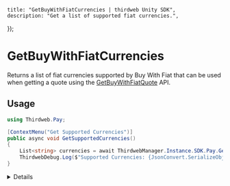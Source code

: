 
	title: "GetBuyWithFiatCurrencies | thirdweb Unity SDK",
	description: "Get a list of supported fiat currencies.",
});

# GetBuyWithFiatCurrencies

Returns a list of fiat currencies supported by Buy With Fiat that can be used when getting a quote using the [GetBuyWithFiatQuote](/unity/pay/getbuywithfiatquote) API.

## Usage

```csharp
using Thirdweb.Pay;

[ContextMenu("Get Supported Currencies")]
public async void GetSupportedCurrencies()
{
	List<string> currencies = await ThirdwebManager.Instance.SDK.Pay.GetBuyWithFiatCurrencies();
	ThirdwebDebug.Log($"Supported Currencies: {JsonConvert.SerializeObject(currencies, Formatting.Indented)}");
}
```

<Details summary="Configuration">

### Return Value

`List<string>`: A list of supported fiat currencies.

</Details>
